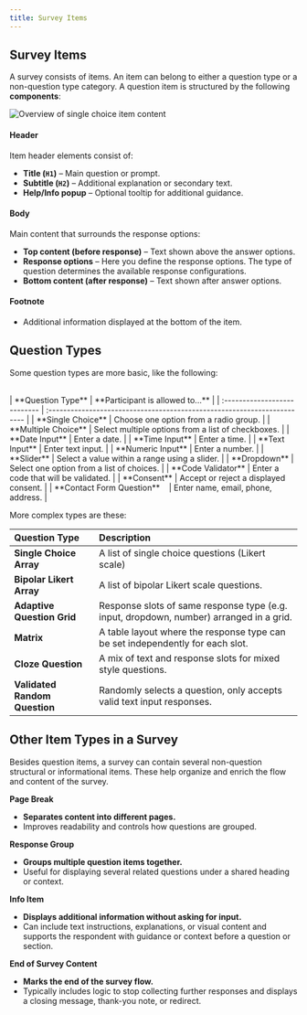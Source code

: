 ```yaml
---
title: Survey Items
---
```


## Survey Items

A survey consists of items. An item can belong to either a question type or a non-question type category. A question item is structured by the following **components**:

![Overview of single choice item content](../images/overviewSinglechoice.png)

#### **Header**
Item header elements consist of:
- **Title (`H1`)** – Main question or prompt.
- **Subtitle (`H2`)** – Additional explanation or secondary text.
- **Help/Info popup** – Optional tooltip for additional guidance.

#### **Body**
Main content that surrounds the response options:
- **Top content (before response)** – Text shown above the answer options.
- **Response options** – Here you define the response options. The type of question determines the available response configurations.
- **Bottom content (after response)** – Text shown after answer options.

#### **Footnote**
- Additional information displayed at the bottom of the item.

## Question Types

Some question types are more basic, like the following:

   <br />
| **Question Type**            | **Participant is allowed to...**                                                          |
| :--------------------------- | :----------------------------------------------------------------------- |
| **Single Choice**	           | Choose one option from a radio group.                                    | 
| **Multiple Choice**	       | Select multiple options from a list of checkboxes.                       | 
| **Date Input**	           | Enter a date.                                                            | 
| **Time Input**	           | Enter a time.                                                            | 
| **Text Input**	           | Enter text input.                                                        | 
| **Numeric Input**            | Enter a number.                                                          |
| **Slider**                   | Select a value within a range using a slider.                            |
| **Dropdown**                 | Select one option from a list of choices.                                |
| **Code Validator**           | Enter a code that will be validated.                             |
| **Consent**                  | Accept or reject a displayed consent.                       |
| **Contact Form Question**  &nbsp;&nbsp; | Enter name, email, phone, address.                                        |

More complex types are these:
<br />

| **Question Type**            | **Description**                                                          |
| :--------------------------- | :----------------------------------------------------------------------- |
| **Single Choice Array**      | A list of single choice questions (Likert scale)                         |
| **Bipolar Likert Array**     | A list of bipolar Likert scale questions.                                | 
| **Adaptive Question Grid** | Response slots of same response type (e.g. input, dropdown, number) arranged in a grid.           |
| **Matrix**   <br/>          | A table layout where the response type can be set independently for each slot.            |
| **Cloze Question**           | A mix of text and response slots for mixed style questions.  |
| **Validated Random Question**| Randomly selects a question, only accepts valid text input responses.   |


## Other Item Types in a Survey

Besides question items, a survey can contain several non-question structural or informational items. These help organize and enrich the flow and content of the survey.

**Page Break**
- **Separates content into different pages.**
- Improves readability and controls how questions are grouped.

**Response Group**
- **Groups multiple question items together.**
- Useful for displaying several related questions under a shared heading or context.

**Info Item**
- **Displays additional information without asking for input.**
- Can include text instructions, explanations, or visual content and supports the respondent with guidance or context before a question or section.

**End of Survey Content**
- **Marks the end of the survey flow.**
- Typically includes logic to stop collecting further responses and displays a closing message, thank-you note, or redirect.




